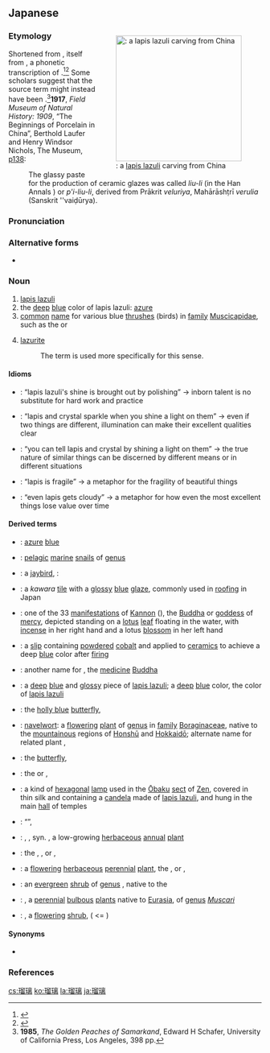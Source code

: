 ==Japanese==
<div style="float:right;">
{{wikipedia|lang=ja}}
{{wikipedia|Lapis lazuli}}
[[File:Lapis lazuli p1070260.jpg|thumb|250px|{{lang|ja|瑠璃}}: a [[lapis lazuli]] carving from {{w|Qing Dynasty}} China]]
</div>
{{ja-kanjitab|る|り|yomi=on}}

===Etymology===
Shortened from {{ja-l|吠瑠璃||beiruri}}, itself from {{etyl|ltc|ja|sort=るり}} {{m|ltc|吠瑠璃|tr=bjoj<sup>H</sup> liou liɛ}}, a phonetic transcription of {{etyl|sa|ja|sort=るり}} {{m|sa|वैडूर्य|tr=vaiḍūrya||[[cat's eye]], [[beryl]]}}.<ref name="KDJ">{{R:Kokugo Dai Jiten}}</ref><ref name="DJR">{{R:Daijirin}}</ref> Some scholars suggest that the source term might instead have been {{etyl|pi|ja|sort=るり}} {{m|pi|veḷuriya||precious stone, maybe [[lapis lazuli]]}}.<ref>'''1985''', ''The Golden Peaches of Samarkand'', Edward H Schafer, University of California Press, Los Angeles, 398 pp.</ref><ref>'''1917''', ''Field Museum of Natural History: 1909'', “The Beginnings of Porcelain in China”, Berthold Laufer and Henry Windsor Nichols, The Museum, [http://books.google.com/books?id=BnEuAAAAYAAJ&dq=veluriya%20liuli&pg=PA138#v=onepage&q=veluriya%20liuli&f=false p138]:
: The glassy paste for the production of ceramic glazes was called ''liu-li'' {{lang|und|sc=Hani|琉璃}} (in the Han Annals {{lang|und|sc=Hani|流離}}) or ''p'i-liu-li'', derived from Prākrit ''veluriya'', Mahārāshṭrī ''verulia'' (Sanskrit ''vaiḍūrya).</ref>

===Pronunciation===
{{ja-pron|yomi=goon|るり|acc=0|acc_ref=NHK|acc2=1|acc2_ref=NHK,DJR}}

===Alternative forms===
* {{l|ja|琉璃}}

===Noun===
{{ja-noun|るり}}

# [[lapis lazuli]]
# the [[deep]] [[blue]] color of lapis lazuli: [[azure]]
# [[common]] [[name]] for various blue [[thrush]]es (birds) in [[family]] [[Muscicapidae]], such as the {{m|ja|大瑠璃|tr=ōruri||{{vern|blue and white flycatcher}}, {{taxlink|Cyanoptila cyanomelana|species|noshow=1}}}} or {{m|ja|小瑠璃|tr=koruri||{{vern|Siberian blue robin}}, {{taxlink|Larvivora cyane|species|noshow=1}}, syn. {{taxlink|Luscinia cyane|species|noshow=1}}}}
# {{lb|ja|sort=るり|mineral|geology}} [[lazurite]]
#: The term {{ja-l|青金石||seikinseki}} is used more specifically for this sense.

====Idioms====
{{der-top|Idioms}}
* {{ja-l|瑠璃の光も磨きがら|るりのひかりもみがきがら|ruri no hikari mo migakigara}}: “lapis lazuli's shine is brought out by polishing” → inborn talent is no substitute for hard work and practice
* {{ja-l|瑠璃も玻璃も照らせば光かる|るりもはりもてらせばひかる|ruri mo hari mo teraseba hikaru}}: “lapis and crystal sparkle when you shine a light on them” → even if two things are different, illumination can make their excellent qualities clear
* {{ja-l|瑠璃も玻璃も照らせば分かる|るりもはりもてらせばわかる|ruri mo hari mo teraseba wakaru}}: “you can tell lapis and crystal by shining a light on them” → the true nature of similar things can be discerned by different means or in different situations
* {{ja-l|瑠璃は脆し|るりはもろし|ruri wa moroshi}}: “lapis is fragile” → a metaphor for the fragility of beautiful things
* {{ja-l|瑠璃も曇る|るりもくもる|ruri mo kumoru}}: “even lapis gets cloudy” → a metaphor for how even the most excellent things lose value over time
{{der-bottom}}

====Derived terms====
{{der-top}}
* {{ja-l|瑠璃色|るりいろ|ruriiro}}: [[azure]] [[blue]]
* {{ja-l|瑠璃貝|るりがい|rurigai}}: [[pelagic]] [[marine]] [[snail]]s of [[genus]] {{taxlink|Janthina|genus|noshow=1|ver=161102}}
* {{ja-l|瑠璃懸巣|るりかけす|ruri kakesu}}: a [[jaybird]], {{vern|Lidth's jay}}: {{taxlink|Garrulus lidthi|species|noshow=1|ver=161102}}
* {{ja-l|瑠璃瓦|るりがわら|rurigawara}}: a ''kawara'' [[tile]] with a [[glossy]] [[blue]] [[glaze]], commonly used in [[roofing]] in Japan
* {{ja-l|瑠璃観音|るりかんのん|Ruri Kannon}}: one of the 33 [[manifestation]]s of [[Kannon]] ({{ja-l|観音}}), the [[Buddha]] or [[goddess]] of [[mercy]], depicted standing on a [[lotus]] [[leaf]] floating in the water, with [[incense]] in her right hand and a lotus [[blossom]] in her left hand
* {{ja-l|瑠璃釉|るりぐすり|rurigusuri}}: a [[slip]] containing [[powdered]] [[cobalt]] and applied to [[ceramics]] to achieve a deep [[blue]] color after [[firing]]
* {{ja-l|瑠璃光如来|るりこうにょらい|Rurikō Nyorai}}: another name for {{ja-l|薬師如来||Yakushi Nyorai}}, the [[medicine]] [[Buddha]]
* {{ja-l|瑠璃紺|るりこん|ruri kon}}: a [[deep]] [[blue]] and [[glossy]] piece of [[lapis lazuli]]; a [[deep]] [[blue]] color, the color of [[lapis lazuli]]
* {{ja-l|瑠璃小灰|るりしじみ|ruri shijimi}}: the [[holly blue]] [[butterfly]], {{taxlink|Celastrina argiolus|species|noshow=1|ver=161102}}
* {{ja-l|瑠璃草|るりそう|ruri sō}}: [[navelwort]]: a [[flowering]] [[plant]] of [[genus]] {{taxlink|Omphalodes|genus|noshow=1|ver=161102}} in [[family]] [[Boraginaceae]], native to the [[mountainous]] regions of [[Honshū]] and [[Hokkaidō]]; alternate name for related plant {{ja-l|蛍葛||hotaru kazura}}, {{taxlink|Lithospermum zollingeri|species|noshow=1|ver=161102}}
* {{ja-l|瑠璃蛺|るりたては|ruri tateha}}: the {{vern|blue admiral}} [[butterfly]], {{taxlink|Kaniska canace|species|noshow=1|ver=161102}}
* {{ja-l|瑠璃鳥|るりちょう|ruri chō}}: the {{vern|Taiwan whistling thrush}} or {{vern|Formosan whistling thrush}}, {{taxlink|Myophonus insularis|species|noshow=1|ver=161102}}
* {{ja-l|瑠璃灯|るりとう|ruri tō}}: a kind of [[hexagonal]] [[lamp]] used in the [[Ōbaku]] [[sect]] of [[Zen]], covered in thin silk and containing a [[candela]] made of [[lapis lazuli]], and hung in the main [[hall]] of temples
* {{ja-l|瑠璃虎の尾|るりとらのお|ruri tora no o}}: “{{vern|azure tiger's tail}}”, {{taxlink|Veronica subsessilis|species|noshow=1|ver=161102}}
* {{ja-l|瑠璃繁縷|るりはこべ|ruri hakobe}}: {{vern|poor man's weatherglass}}, {{taxlink|Lysimachia foemina|species|noshow=1|ver=161102}}, syn. {{taxlink|Anagallis foemina|species|noshow=1|ver=161102}}, a low-growing [[herbaceous]] [[annual]] [[plant]]
* {{ja-l|瑠璃鶲|るりびたき|ruribitaki}}: the {{vern|red-flanked bluetail}}, {{vern|orange-flanked bush-robin}}, or {{vern|Siberian bluechat}}, {{taxlink|Tarsiger cyanurus|species|noshow=1|ver=161102}}
* {{ja-l|瑠璃溝隠|るりみぞかくし|ruri mizokakushi}}: a [[flowering]] [[herbaceous]] [[perennial]] [[plant]], the {{vern|edging lobelia}}, {{vern|garden lobelia}} or {{vern|trailing lobelia}}, {{taxlink|Lobelia erinus|species|noshow=1|ver=161102}}
* {{ja-l|瑠璃実の樹|るりみのき|ruri mi no ki}}: an [[evergreen]] [[shrub]] of [[genus]] {{taxlink|Lasianthus|genus|noshow=1|ver=161102}}, native to the {{w|Izu Peninsula}}
* {{ja-l|瑠璃ムスカリ|るりむすかり|ruri musukari}}: {{vern|azure muscari}}, a [[perennial]] [[bulbous]] [[plant]]s native to [[Eurasia]], of [[genus]] ''[[Muscari]]''
* {{ja-l|瑠璃柳|るりやなぎ|ruri yanagi}}: {{vern|waxy-leaf nightshade}}, a [[flowering]] [[shrub]], {{taxlink|Solanum glaucophyllum|species|noshow=1|ver=161102}} (&nbsp;<= {{taxlink|Solanum melanoxylon|species|noshow=1|ver=161102}})
{{der-bottom}}

====Synonyms====
* {{sense|lazurite}} {{ja-r|青金石|せいきんせき}}

===References===
<references/>

[[cs:瑠璃]]
[[ko:瑠璃]]
[[la:瑠璃]]
[[ja:瑠璃]]
